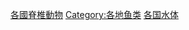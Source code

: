 {{Categories by country|nocat}}

[[Category:各國脊椎動物|]]
[[Category:各地鱼类|Category:各地鱼类]]
[[Category:各国水体|]]